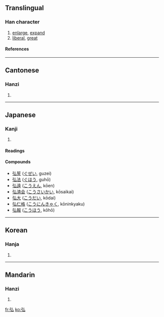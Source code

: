 ==Translingual==
===Han character===
{{Han char|rn=57|rad=弓|as=02|sn=5|four=1223<sub>0</sub>|canj=弓戈 (NI), X弓戈 (XNI)}}
# [[enlarge]], [[expand]]
# [[liberal]], [[great]]
====References====
{{Han ref|kx=0356.170|dkj=09709|dj=0673.020|hdz=20990.150|uh=5F18|ud=24344|bh=A5B0|bd=42416}}
----
==Cantonese==
===Hanzi===
{{yue-hanzi|jyut=|y=wang4}}
# {{defn|Cantonese}}
----
==Japanese==
===Kanji===
{{ja-kanji|grade=|rs=弓02}}
# {{defn|Japanese}} 
====Readings====
{{ja-readings|on=[[こう]] (kō), [[ぐ]] (gu)|kun=[[ひろい]] (hiroi), [[ひろめる]] (hiromeru)}}
====Compounds====
*[[弘誓]] ([[ぐぜい]], guzei)
*[[弘法]] ([[ぐほう]], guhō)
*[[弘遠]] ([[こうえん]], kōen)
*[[弘済会]] ([[こうさいかい]], kōsaikai)
*[[弘大]] ([[こうだい]], kōdai)
*[[弘仁格]] ([[こうにんきゃく]], kōninkyaku)
*[[弘報]] ([[こうほう]], kōhō)
----
==Korean==
===Hanja===
{{ko-hanja|hangeul=홍|eumhun=|rv=hong|mr=hong|y=hong}}
# {{defn|Korean}}
----
==Mandarin==
===Hanzi===
{{cmn-hanzi|pin=[[hóng]] (hong2)|wg=hung<sup>2</sup>}}
# {{defn|Mandarin}}

[[fr:弘]]
[[ko:弘]]